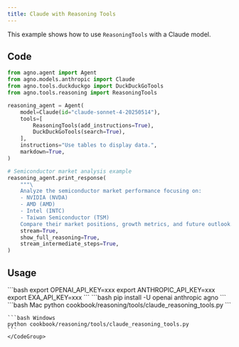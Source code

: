 ```yaml
---
title: Claude with Reasoning Tools
---
```


This example shows how to use `ReasoningTools` with a Claude model.

## Code

```python cookbook/reasoning/tools/claude_reasoning_tools.py
from agno.agent import Agent
from agno.models.anthropic import Claude
from agno.tools.duckduckgo import DuckDuckGoTools
from agno.tools.reasoning import ReasoningTools

reasoning_agent = Agent(
    model=Claude(id="claude-sonnet-4-20250514"),
    tools=[
        ReasoningTools(add_instructions=True),
        DuckDuckGoTools(search=True),
    ],
    instructions="Use tables to display data.",
    markdown=True,
)

# Semiconductor market analysis example
reasoning_agent.print_response(
    """\
    Analyze the semiconductor market performance focusing on:
    - NVIDIA (NVDA)
    - AMD (AMD)
    - Intel (INTC)
    - Taiwan Semiconductor (TSM)
    Compare their market positions, growth metrics, and future outlook.""",
    stream=True,
    show_full_reasoning=True,
    stream_intermediate_steps=True,
)
```

## Usage

<Steps>
  <Snippet file="create-venv-step.mdx" />

  <Step title="Set your API key">
    ```bash
    export OPENAI_API_KEY=xxx
    export ANTHROPIC_API_KEY=xxx
    export EXA_API_KEY=xxx
    ```
  </Step>

  <Step title="Install libraries">
    ```bash
    pip install -U openai anthropic agno
    ```
  </Step>

  <Step title="Run Example">
    <CodeGroup>
    ```bash Mac
    python cookbook/reasoning/tools/claude_reasoning_tools.py
    ```

    ```bash Windows
    python cookbook/reasoning/tools/claude_reasoning_tools.py
    ```
    </CodeGroup>
  </Step>

</Steps>